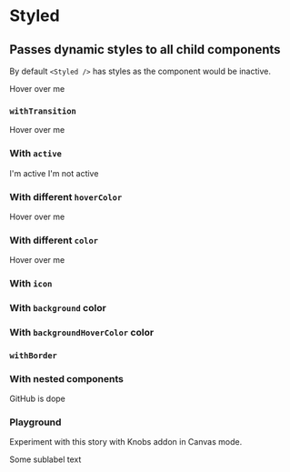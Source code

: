 

<Meta title="Design System|Styled" component={Styled} />

# Styled

## Passes dynamic styles to all child components

By default `<Styled />` has styles as the component would be inactive.

<Preview withToolbar>
  <Story name="default">
    <Styled>
      <Paragraph>Hover over me</Paragraph>
    </Styled>
  </Story>
</Preview>

<Props of={Styled} />

### `withTransition`

<Preview withToolbar>
  <Story name="withTransition">
    <Styled withTransition>
      <Paragraph>Hover over me</Paragraph>
    </Styled>
  </Story>
</Preview>

### With `active`

<Preview withToolbar>
  <Story name="active">
    <div>
      <Styled active>
        <Paragraph> I'm active </Paragraph>
      </Styled>
      <Styled>
        <Paragraph> I'm not active </Paragraph>
      </Styled>
    </div>
  </Story>
</Preview>

### With different `hoverColor`

<Preview withToolbar>
  <Story name="hoverColor">
    <Styled hoverColor="yellow">
      <Paragraph>Hover over me</Paragraph>
    </Styled>
  </Story>
</Preview>

### With different `color`

<Preview withToolbar>
  <Story name="color">
    <Styled color="yellow">
      <Paragraph>Hover over me</Paragraph>
    </Styled>
  </Story>
</Preview>

### With `icon`

<Preview withToolbar>
  <Story name="with icon">
    <Styled>
      <Icon name="github" />
    </Styled>
  </Story>
</Preview>

### With `background` color

<Preview withToolbar>
  <Story name="with background">
    <Styled background="cyan">
      <Icon name="github" />
    </Styled>
  </Story>
</Preview>

### With `backgroundHoverColor` color

<Preview withToolbar>
  <Story name="with background hover color">
    <Styled backgroundHoverColor="purple">
      <Icon name="github" />
    </Styled>
  </Story>
</Preview>

### `withBorder`

<Preview withToolbar>
  <Story name="withBorder">
    <Styled withBorder>
      <Icon name="github" />
    </Styled>
  </Story>
</Preview>

### With nested components

<Preview withToolbar>
  <Story name="nested">
    <Styled>
      <Icon name="github" block />
      <Sublabel> GitHub is dope</Sublabel>
    </Styled>
  </Story>
</Preview>

### Playground

Experiment with this story with Knobs addon in Canvas mode.

<Story name="knobs" decorators={[withKnobs]}>
  <Styled
    active={boolean('active')}
    backgroundHoverColor="lightgrey"
    hoverColor="purple"
    withBorder={boolean('withBorder')}
    withTransition={boolean('withTransition')}
  >
    <Icon name="github" />
    <Sublabel>Some sublabel text</Sublabel>
  </Styled>
</Story>
